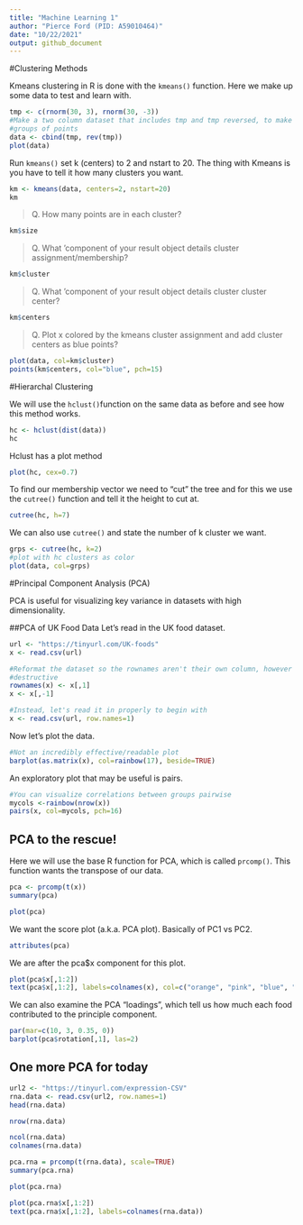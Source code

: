 ```yaml
---
title: "Machine Learning 1"
author: "Pierce Ford (PID: A59010464)"
date: "10/22/2021"
output: github_document
---
```


#Clustering Methods

Kmeans clustering in R is done with the `kmeans()` function.
Here we make up some data to test and learn with.

```r
tmp <- c(rnorm(30, 3), rnorm(30, -3))
#Make a two column dataset that includes tmp and tmp reversed, to make two clear
#groups of points
data <- cbind(tmp, rev(tmp))
plot(data)
```

Run `kmeans()` set k (centers) to 2 and nstart to 20. The thing with Kmeans is 
you have to tell it how many clusters you want.

```r
km <- kmeans(data, centers=2, nstart=20)
km
```

> Q. How many points are in each cluster?

```r
km$size
```

> Q. What 'component of your result object details cluster 
assignment/membership?

```r
km$cluster
```

> Q. What 'component of your result object details cluster cluster center?

```r
km$centers
```


> Q. Plot x colored by the kmeans cluster assignment and add cluster centers as 
blue points?

```r
plot(data, col=km$cluster)
points(km$centers, col="blue", pch=15)
```

#Hierarchal Clustering

We will use the `hclust()`function on the same data as before and see how this 
method works.

```r
hc <- hclust(dist(data))
hc
```

Hclust has a plot method

```r
plot(hc, cex=0.7)
```

To find our membership vector we need to "cut" the tree and for this we use the 
`cutree()` function and tell it the height to cut at.

```r
cutree(hc, h=7)
```

We can also use `cutree()` and state the number of k cluster we want.

```r
grps <- cutree(hc, k=2)
#plot with hc clusters as color
plot(data, col=grps)
```

#Principal Component Analysis (PCA)

PCA is useful for visualizing key variance in datasets with high dimensionality.

##PCA of UK Food Data
Let's read in the UK food dataset.

```r
url <- "https://tinyurl.com/UK-foods"
x <- read.csv(url)
```

```r
#Reformat the dataset so the rownames aren't their own column, however this is 
#destructive
rownames(x) <- x[,1]
x <- x[,-1]
```

```r
#Instead, let's read it in properly to begin with
x <- read.csv(url, row.names=1)
```

Now let's plot the data.

```r
#Not an incredibly effective/readable plot
barplot(as.matrix(x), col=rainbow(17), beside=TRUE)
```

An exploratory plot that may be useful is pairs.

```r
#You can visualize correlations between groups pairwise
mycols <-rainbow(nrow(x))
pairs(x, col=mycols, pch=16)
```

## PCA to the rescue!

Here we will use the base R function for PCA, which is called `prcomp()`. This
function wants the transpose of our data.

```r
pca <- prcomp(t(x))
summary(pca)
```

```r
plot(pca)
```

We want the score plot (a.k.a. PCA plot). Basically of PC1 vs PC2.

```r
attributes(pca)
```

We are after the pca$x component for this plot.

```r
plot(pca$x[,1:2])
text(pca$x[,1:2], labels=colnames(x), col=c("orange", "pink", "blue", "green"))
```

We can also examine the PCA "loadings", which tell us how much each food 
contributed to the principle component.

```r
par(mar=c(10, 3, 0.35, 0))
barplot(pca$rotation[,1], las=2)
```

## One more PCA for today

```r
url2 <- "https://tinyurl.com/expression-CSV"
rna.data <- read.csv(url2, row.names=1)
head(rna.data)
```

```r
nrow(rna.data)
```

```r
ncol(rna.data)
colnames(rna.data)
```

```r
pca.rna = prcomp(t(rna.data), scale=TRUE)
summary(pca.rna)
```

```r
plot(pca.rna)
```

```r
plot(pca.rna$x[,1:2])
text(pca.rna$x[,1:2], labels=colnames(rna.data))
```

